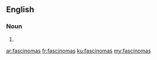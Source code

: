 ==English==

===Noun===
{{head|en|plural}}

# {{plural of|fascinoma|lang=en|nocat=1}}

[[ar:fascinomas]]
[[fr:fascinomas]]
[[ku:fascinomas]]
[[my:fascinomas]]